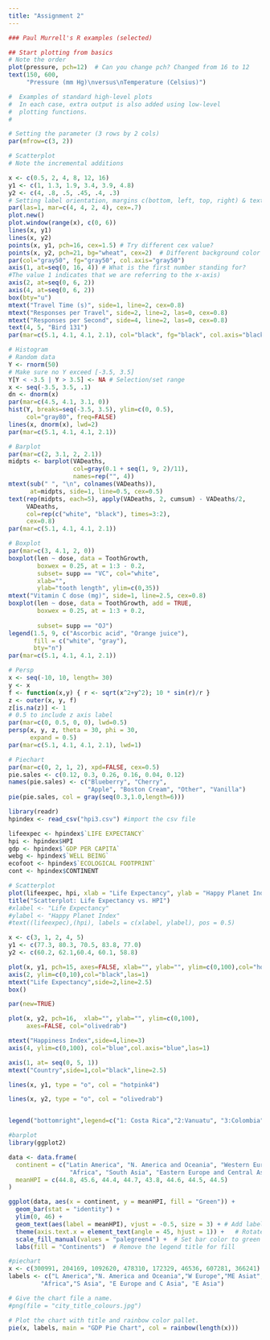 ```yaml
---
title: "Assignment 2"
---
```


```r
### Paul Murrell's R examples (selected)

## Start plotting from basics 
# Note the order
plot(pressure, pch=12)  # Can you change pch? Changed from 16 to 12
text(150, 600, 
     "Pressure (mm Hg)\nversus\nTemperature (Celsius)")

#  Examples of standard high-level plots 
#  In each case, extra output is also added using low-level 
#  plotting functions.
# 

# Setting the parameter (3 rows by 2 cols)
par(mfrow=c(3, 2))

# Scatterplot
# Note the incremental additions


```

```r
x <- c(0.5, 2, 4, 8, 12, 16)
y1 <- c(1, 1.3, 1.9, 3.4, 3.9, 4.8)
y2 <- c(4, .8, .5, .45, .4, .3)
# Setting label orientation, margins c(bottom, left, top, right) & text size
par(las=1, mar=c(4, 4, 2, 4), cex=.7) 
plot.new()
plot.window(range(x), c(0, 6))
lines(x, y1)
lines(x, y2)
points(x, y1, pch=16, cex=1.5) # Try different cex value?  
points(x, y2, pch=21, bg="wheat", cex=2)  # Different background color
par(col="gray50", fg="gray50", col.axis="gray50")
axis(1, at=seq(0, 16, 4)) # What is the first number standing for?
#The value 1 indicates that we are referring to the x-axis)
axis(2, at=seq(0, 6, 2))
axis(4, at=seq(0, 6, 2))
box(bty="u")
mtext("Travel Time (s)", side=1, line=2, cex=0.8)
mtext("Responses per Travel", side=2, line=2, las=0, cex=0.8)
mtext("Responses per Second", side=4, line=2, las=0, cex=0.8)
text(4, 5, "Bird 131")
par(mar=c(5.1, 4.1, 4.1, 2.1), col="black", fg="black", col.axis="black")
```

```r
# Histogram
# Random data
Y <- rnorm(50)
# Make sure no Y exceed [-3.5, 3.5]
Y[Y < -3.5 | Y > 3.5] <- NA # Selection/set range
x <- seq(-3.5, 3.5, .1)
dn <- dnorm(x)
par(mar=c(4.5, 4.1, 3.1, 0))
hist(Y, breaks=seq(-3.5, 3.5), ylim=c(0, 0.5), 
     col="gray80", freq=FALSE)
lines(x, dnorm(x), lwd=2)
par(mar=c(5.1, 4.1, 4.1, 2.1))
```

```r
# Barplot
par(mar=c(2, 3.1, 2, 2.1)) 
midpts <- barplot(VADeaths, 
                  col=gray(0.1 + seq(1, 9, 2)/11), 
                  names=rep("", 4))
mtext(sub(" ", "\n", colnames(VADeaths)),
      at=midpts, side=1, line=0.5, cex=0.5)
text(rep(midpts, each=5), apply(VADeaths, 2, cumsum) - VADeaths/2,
     VADeaths, 
     col=rep(c("white", "black"), times=3:2), 
     cex=0.8)
par(mar=c(5.1, 4.1, 4.1, 2.1))  
```

```r
# Boxplot
par(mar=c(3, 4.1, 2, 0))
boxplot(len ~ dose, data = ToothGrowth,
        boxwex = 0.25, at = 1:3 - 0.2,
        subset= supp == "VC", col="white",
        xlab="",
        ylab="tooth length", ylim=c(0,35))
mtext("Vitamin C dose (mg)", side=1, line=2.5, cex=0.8)
boxplot(len ~ dose, data = ToothGrowth, add = TRUE,
        boxwex = 0.25, at = 1:3 + 0.2,
        
        subset= supp == "OJ")
legend(1.5, 9, c("Ascorbic acid", "Orange juice"), 
       fill = c("white", "gray"), 
       bty="n")
par(mar=c(5.1, 4.1, 4.1, 2.1))
```

```r
# Persp
x <- seq(-10, 10, length= 30)
y <- x
f <- function(x,y) { r <- sqrt(x^2+y^2); 10 * sin(r)/r }
z <- outer(x, y, f)
z[is.na(z)] <- 1
# 0.5 to include z axis label
par(mar=c(0, 0.5, 0, 0), lwd=0.5)
persp(x, y, z, theta = 30, phi = 30, 
      expand = 0.5)
par(mar=c(5.1, 4.1, 4.1, 2.1), lwd=1)

# Piechart
par(mar=c(0, 2, 1, 2), xpd=FALSE, cex=0.5)
pie.sales <- c(0.12, 0.3, 0.26, 0.16, 0.04, 0.12)
names(pie.sales) <- c("Blueberry", "Cherry",
                      "Apple", "Boston Cream", "Other", "Vanilla")
pie(pie.sales, col = gray(seq(0.3,1.0,length=6))) 
```

```r
library(readr)
hpindex <- read_csv("hpi3.csv") #import the csv file

lifeexpec <- hpindex$`LIFE EXPECTANCY`
hpi <- hpindex$HPI
gdp <- hpindex$`GDP PER CAPITA`
webg <- hpindex$`WELL BEING`
ecofoot <- hpindex$`ECOLOGICAL FOOTPRINT`
cont <- hpindex$CONTINENT

# Scatterplot
plot(lifeexpec, hpi, xlab = "Life Expectancy", ylab = "Happy Planet Index", pch=22, bg="lightblue")
title("Scatterplot: Life Expectancy vs. HPI")
#xlabel <- "Life Expectancy"
#ylabel <- "Happy Planet Index"
#text((lifeexpec),(hpi), labels = c(xlabel, ylabel), pos = 0.5)
```

```r
x <- c(3, 1, 2, 4, 5)
y1 <- c(77.3, 80.3, 70.5, 83.8, 77.0)
y2 <- c(60.2, 62.1,60.4, 60.1, 58.8)

plot(x, y1, pch=15, axes=FALSE, xlab="", ylab="", ylim=c(0,100),col="hotpink4", main="Top 5 Countries (HPI & Life Expectancy)")
axis(2, ylim=c(0,10),col="black",las=1)
mtext("Life Expectancy",side=2,line=2.5)
box()

par(new=TRUE)

plot(x, y2, pch=16,  xlab="", ylab="", ylim=c(0,100), 
     axes=FALSE, col="olivedrab")

mtext("Happiness Index",side=4,line=3) 
axis(4, ylim=c(0,100), col="blue",col.axis="blue",las=1)

axis(1, at= seq(0, 5, 1))
mtext("Country",side=1,col="black",line=2.5) 

lines(x, y1, type = "o", col = "hotpink4")

lines(x, y2, type = "o", col = "olivedrab")


legend("bottomright",legend=c("1: Costa Rica","2:Vanuatu", "3:Colombia", "4:Switzerland","5:Ecuador"))
```

```r
#barplot
library(ggplot2)

data <- data.frame(
  continent = c("Latin America", "N. America and Oceania", "Western Europe", "Middle East",
                 "Africa", "South Asia", "Eastern Europe and Central Asia", "East Asia"),
  meanHPI = c(44.8, 45.6, 44.4, 44.7, 43.8, 44.6, 44.5, 44.5)
)

ggplot(data, aes(x = continent, y = meanHPI, fill = "Green")) +
  geom_bar(stat = "identity") +
  ylim(0, 46) +
  geom_text(aes(label = meanHPI), vjust = -0.5, size = 3) + # Add labels above bars
  theme(axis.text.x = element_text(angle = 45, hjust = 1)) +   # Rotate x-axis labels
  scale_fill_manual(values = "palegreen4") +  # Set bar color to green
  labs(fill = "Continents")  # Remove the legend title for fill


```

```r
#piechart
x <- c(300991, 204169, 1092620, 478310, 172329, 46536, 607281, 366241)
labels <- c("L America","N. America and Oceania","W Europe","ME Asiat",
         "Africa","S Asia", "E Europe and C Asia", "E Asia")

# Give the chart file a name.
#png(file = "city_title_colours.jpg")

# Plot the chart with title and rainbow color pallet.
pie(x, labels, main = "GDP Pie Chart", col = rainbow(length(x)))
```
